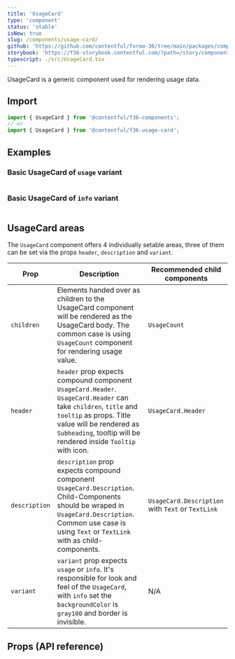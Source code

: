 ```yaml
---
title: 'UsageCard'
type: 'component'
status: 'stable'
isNew: true
slug: /components/usage-card/
github: 'https://github.com/contentful/forma-36/tree/main/packages/components/usage-card'
storybook: 'https://f36-storybook.contentful.com/?path=/story/components-usagecard--default'
typescript: ./src/UsageCard.tsx
---
```


UsageCard is a generic component used for rendering usage data.

## Import

```jsx static=true
import { UsageCard } from '@contentful/f36-components';
// or
import { UsageCard } from '@contentful/f36-usage-card';
```

## Examples

### Basic UsageCard of `usage` variant

```jsx file=./examples/UsageCardUsageExample.tsx

```

### Basic UsageCard of `info` variant

```jsx file=./examples/UsageCardInfoExample.tsx

```

## UsageCard areas

The `UsageCard` component offers 4 individually setable areas, three of them can be set via the props `header`, `description` and `variant`.

| Prop          | Description                                                                                                                                                                                                                             | Recommended child components                      |
| ------------- | --------------------------------------------------------------------------------------------------------------------------------------------------------------------------------------------------------------------------------------- | ------------------------------------------------- |
| `children`    | Elements handed over as children to the UsageCard component will be rendered as the UsageCard body. The common case is using `UsageCount` component for rendering usage value.                                                          | `UsageCount`                                      |
| `header`      | `header` prop expects compound component `UsageCard.Header`. `UsageCard.Header` can take `children`, `title` and `tooltip` as props. Title value will be rendered as `Subheading`, tooltip will be rendered inside `Tooltip` with icon. | `UsageCard.Header`                                |
| `description` | `description` prop expects compound component `UsageCard.Description`. Child-Components should be wraped in `UsageCard.Description`. Common use case is using `Text` or `TextLink` with as child-components.                            | `UsageCard.Description` with `Text` or `TextLink` |
| `variant`     | `variant` prop expects `usage` or `info`. It's responsible for look and feel of the `UsageCard`, with `info` set the `backgroundColor` is `gray100` and border is invisible.                                                            | N/A                                               |

## Props (API reference)

<PropsTable of="UsageCard" />
